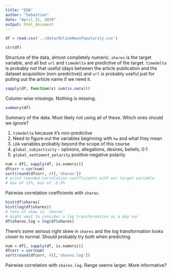 ```yaml
---
title: "EDA"
author: "Sebastian"
date: "April 21, 2019"
output: html_document
---
```


```r
df = read.csv('../data/OnlineNewsPopularity.csv')
```

```r
str(df)
```

Structure of the data, almost completely numeric. `shares` is the target variable, and all but `url` and `timedelta` are predictive of the target. `timedelta` is probably not that useful (days between the article publication and the dataset acquisition (non-predictive)) and `url` is probably useful just for pulling out the article name if we need it.

```r
sapply(df, function(x) sum(is.na(x)))
```

Column-wise missings. Nothing is missing.

```r
summary(df)
```

Summary of the data. Most likely not using all of these.
Which ones should we ignore? 

1. `timedelta` because it's non-predictive
2. Need to figure out the variables beginning with `kw` and what they mean
3. `LDA` variables probably beyond the scope of this course
4. `global_subjectivity` - opinions, allegations, desires, beliefs; 0:1
5. `global_sentiment_polarity` positive-negative polarity



```r
num = df[, sapply(df, is.numeric)]
dfcorr = cor(num)
sort(round(dfcorr, 4)[,'shares'])
# print rounded correlation coefficients with our target variable
# max of 11%, min of -5.9%
```

Pairwise correlation coefficients with `shares`.

```r
hist(df$shares)
hist(log(df$shares))
# lots of skew in `shares`
# might want to consider a log transformation as a dep var
df$shares.log = log(df$shares)
```

There's some serious right skew in `shares` and the log transformation looks closer to normal. Should probably try both when predicting.

```r
num = df[, sapply(df, is.numeric)]
dfcorr = cor(num)
sort(round(dfcorr, 4)[,'shares.log'])
```

Pairwise correlation with `shares.log`. Range seems larger. More informative?

